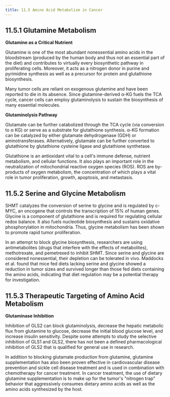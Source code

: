 ```yaml
---
title: 11.5 Amino Acid Metabolism in Cancer
---
```



## 11.5.1 Glutamine Metabolism

**Glutamine as a Critical Nutrient**

Glutamine is one of the most abundant nonessential amino acids in the bloodstream (produced by the human body and thus not an essential part of the diet) and contributes to virtually every biosynthetic pathway in proliferating cells. Moreover, it acts as a nitrogen donor in purine and pyrimidine synthesis as well as a precursor for protein and glutathione biosynthesis.

Many tumor cells are reliant on exogenous glutamine and have been reported to die in its absence. Since glutamine-derived α-KG fuels the TCA cycle, cancer cells can employ glutaminolysis to sustain the biosynthesis of many essential molecules.

**Glutaminolysis Pathway**

Glutamate can be further catabolized through the TCA cycle (via conversion to α KG) or serve as a substrate for glutathione synthesis. α-KG formation can be catalyzed by either glutamate dehydrogenase (GDH) or aminotransferases. Alternatively, glutamate can be further converted to glutathione by glutathione cysteine ligase and glutathione synthetase.

Glutathione is an antioxidant vital to a cell's immune defense, nutrient metabolism, and cellular functions. It also plays an important role in the neutralization of mitochondrial reactive oxygen species (ROS). ROS are by-products of oxygen metabolism, the concentration of which plays a vital role in tumor proliferation, growth, apoptosis, and metastasis.

## 11.5.2 Serine and Glycine Metabolism

SHMT catalyzes the conversion of serine to glycine and is regulated by c-MYC, an oncogene that controls the transcription of 15% of human genes. Glycine is a component of glutathione and is required for regulating cellular redox balance. It also fuels nucleotide biosynthesis and sustains oxidative phosphorylation in mitochondria. Thus, glycine metabolism has been shown to promote rapid tumor proliferation.

In an attempt to block glycine biosynthesis, researchers are using antimetabolites (drugs that interfere with the effects of metabolites), methotrexate, and pemetrexed to inhibit SHMT. Since serine and glycine are considered nonessential, their depletion can be tolerated in vivo. Maddocks et al. found that mice fed diets lacking serine and glycine showed a reduction in tumor sizes and survived longer than those fed diets containing the amino acids, indicating that diet regulation may be a potential therapy for investigation.

## 11.5.3 Therapeutic Targeting of Amino Acid Metabolism

**Glutaminase Inhibition**

Inhibition of GLS2 can block glutaminolysis, decrease the hepatic metabolic flux from glutamine to glucose, decrease the initial blood glucose level, and increase insulin sensitivity. Despite some attempts to study the selective inhibition of GLS1 and GLS2, there has not been a defined pharmacological inhibition of GLS2 that is qualified for general use in research.

In addition to blocking glutamate production from glutamine, glutamine supplementation has also been proven effective in cardiovascular disease prevention and sickle cell disease treatment and is used in combination with chemotherapy for cancer treatment. In cancer treatment, the use of dietary glutamine supplementation is to make up for the tumor's "nitrogen trap" behavior that aggressively consumes dietary amino acids as well as the amino acids synthesized by the host.
